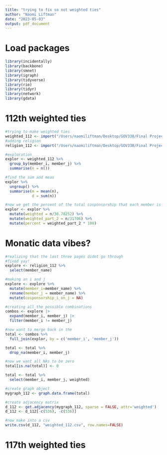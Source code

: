 ```yaml
---
title: "trying to fix so not weighted ties"
author: "Naomi Liftman"
date: "2023-05-03"
output: pdf_document
---
```

# Load packages
```r
library(incidentally)
library(backbone)
library(smnet)
library(igraph)
library(tidyverse)
library(rio)
library(tidyr)
library(network)
library(gdata)
```

# 112th weighted ties 
```r
#trying to make weighted ties
weighted_112 <- import("/Users/naomiliftman/Desktop/GOV338/Final Project/Final Datasets/edge_listall_112.csv")
#adding religion
religion_112 <- import("/Users/naomiliftman/Desktop/GOV338/Final Project/Final Datasets/clean_112_religion.csv")
```

```r
#exploration
explor <- weighted_112 %>% 
  group_by(member_i, member_j) %>% 
  summarise(n = n())

#find the sum and mean
explor %>% 
  ungroup() %>% 
  summarise(m = mean(n),
            d = sum(n))

#now we get the percent of the total cosponsorship that each member is doing for another specific member 
explor <- explor %>% 
  mutate(weighted = n/30.78252) %>% 
  mutate(weighted_part_2 = n/31706) %>% 
  mutate(percent = weighted_part_2 * 100)
```

# Monatic data vibes?
```r
#realizing that the last three pages didnt go through
#fixed yay!
explore <- religion_112 %>% 
  select(member_name) 

#making an i and j 
explore <- explore %>% 
  mutate(member_i=member_name) %>% 
  rename(member_j = member_name) %>% 
  mutate(cosponsorship_i_on_j = NA) 

#creating all the possible combinations
combos <- explore |>
  expand(member_i, member_j) |>
  filter(member_i != member_j) 

#now want to merge back in the 
total <- combos %>% 
  full_join(explor, by = c('member_i', 'member_j'))

total <- total %>% 
  drop_na(member_i, member_j)

#now we want all NAs to be zero
total[is.na(total)] <- 0

total <- total %>% 
  select(member_i, member_j, weighted)

#create graph object
mygraph_112 <- graph.data.frame(total)

#create adjacency matrix
d_112 <- get.adjacency(mygraph_112, sparse = FALSE, attr='weighted')
d_112 <- d_112[-c(536), -c(536)]

#now make into a csv
write.csv(d_112, "weighted_112.csv", row.names=FALSE)
```

# 117th weighted ties
```r

```









